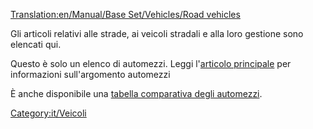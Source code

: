 [[Translation:en/Manual/Base Set/Vehicles/Road vehicles]]

Gli articoli relativi alle strade, ai veicoli stradali e alla loro gestione sono elencati qui.

Questo è solo un elenco di automezzi. Leggi l'[[it/Automezzi|articolo principale]] per informazioni sull'argomento automezzi

È anche disponibile una [[en/Comparazione automezzi|tabella comparativa degli automezzi]].

[[Category:it/Veicoli]]